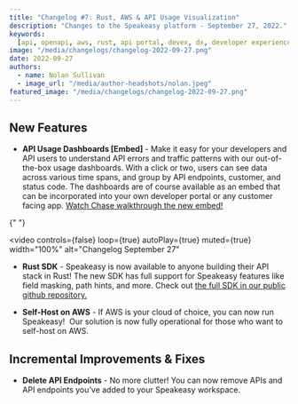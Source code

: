 ```yaml
---
title: "Changelog #7: Rust, AWS & API Usage Visualization"
description: "Changes to the Speakeasy platform - September 27, 2022."
keywords:
  [api, openapi, aws, rust, api portal, devex, dx, developer experience, sdk]
image: "/media/changelogs/changelog-2022-09-27.png"
date: 2022-09-27
authors:
  - name: Nolan Sullivan
  - image_url: "/media/author-headshots/nolan.jpeg"
featured_image: "/media/changelogs/changelog-2022-09-27.png"
---
```


## New Features

- **API Usage Dashboards \[Embed\]** \- Make it easy for your developers and API users to understand API errors and traffic patterns with our out-of-the-box usage dashboards. With a click or two, users can see data across various time spans, and group by API endpoints, customer, and status code. The dashboards are of course available as an embed that can be incorporated into your own developer portal or any customer facing app. [Watch Chase walkthrough the new embed!](https://www.loom.com/share/637bbadcbdba499e949a4ec86ca39246)


{" "}

<video
  controls={false}
  loop={true}
  autoPlay={true}
  muted={true}
  width="100%"
  alt="Changelog September 27"
>
  <source src={portal_url_1} type="video/mp4" />
</video>

- **Rust SDK** - Speakeasy is now available to anyone building their API stack in Rust! The new SDK has full support for Speakeasy features like field masking, path hints, and more. Check out [the full SDK in our public github repository.](https://github.com/speakeasy-api/speakeasy-rust-sdk)

- **Self-Host on AWS** - If AWS is your cloud of choice, you can now run Speakeasy!  Our solution is now fully operational for those who want to self-host on AWS.

## Incremental Improvements & Fixes

- **Delete API Endpoints** - No more clutter! You can now remove APIs and API endpoints you’ve added to your Speakeasy workspace.
